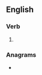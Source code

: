 ==English==

===Verb===
{{head|en|present participle}}

# {{present participle of|creolise|lang=en|nocat=1}}

===Anagrams===
* {{anagrams|en|a=cegiilnors|recoilings}}